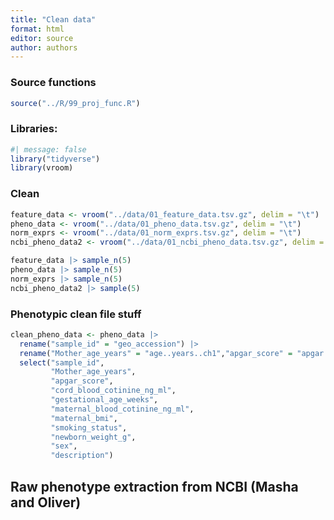 ```yaml
---
title: "Clean data"
format: html
editor: source
author: authors
---
```


### Source functions

```r
source("../R/99_proj_func.R")
```

### Libraries:

```r
#| message: false
library("tidyverse")
library(vroom)
```

### Clean

```r

feature_data <- vroom("../data/01_feature_data.tsv.gz", delim = "\t")
pheno_data <- vroom("../data/01_pheno_data.tsv.gz", delim = "\t")
norm_exprs <- vroom("../data/01_norm_exprs.tsv.gz", delim = "\t")
ncbi_pheno_data2 <- vroom("../data/01_ncbi_pheno_data.tsv.gz", delim = "\t")

```

```r

feature_data |> sample_n(5)
pheno_data |> sample_n(5)
norm_exprs |> sample_n(5)
ncbi_pheno_data2 |> sample(5)

```

### Phenotypic clean file stuff

```r
clean_pheno_data <- pheno_data |>
  rename("sample_id" = "geo_accession") |>
  rename("Mother_age_years" = "age..years..ch1","apgar_score" = "apgar.score..5s..ch1", "cord_blood_cotinine_ng_ml" = "cord.blood.cotinine..ng.ml..ch1", "gestational_age_weeks" = "gestational.age..weeks..ch1", "maternal_blood_cotinine_ng_ml" ="maternal.blood.cotinine..ng.ml..ch1", "maternal_bmi" = "maternal.bmi.ch1", "smoking_status" = "smoking.status.ch1","newborn_weight_g"="newborn.weight..g..ch1") |>
  select("sample_id",
         "Mother_age_years",
         "apgar_score",
         "cord_blood_cotinine_ng_ml",
         "gestational_age_weeks",
         "maternal_blood_cotinine_ng_ml",
         "maternal_bmi",
         "smoking_status",
         "newborn_weight_g",
         "sex",
         "description")
```

## Raw phenotype extraction from NCBI (Masha and Oliver)

```r

```
